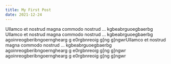 ```yaml
---
title: My First Post
date: 2021-12-24
---
```


Ullamco et nostrud magna commodo nostrud ... kgbeabrguoegbaerbg Ullamco et nostrud magna commodo nostrud ... kgbeabrguoegbaerbg
agoinreogberibngoernghearg g e0rgbnreoig g[ng g]ngwrUllamco et nostrud magna commodo nostrud ... kgbeabrguoegbaerbg agoinreogberibngoernghearg g e0rgbnreoig g[ng g]ngwr
agoinreogberibngoernghearg g e0rgbnreoig g[ng g]ngwr